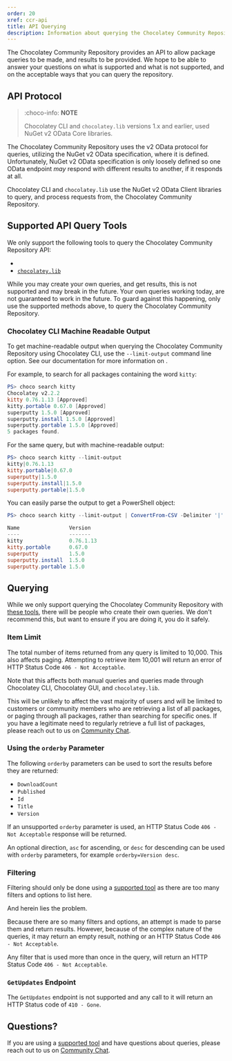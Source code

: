 ```yaml
---
order: 20
xref: ccr-api
title: API Querying
description: Information about querying the Chocolatey Community Repository API.
---
```


The Chocolatey Community Repository provides an API to allow package queries to be made, and results to be provided.
We hope to be able to answer your questions on what is supported and what is not supported, and on the acceptable ways that you can query the repository.

## API Protocol

> :choco-info: **NOTE**
>
> Chocolatey CLI and `chocolatey.lib` versions 1.x and earlier, used NuGet v2 OData Core libraries.

The Chocolatey Community Repository uses the v2 OData protocol for queries, utilizing the NuGet v2 OData specification, where it is defined. Unfortunately, NuGet v2 OData specification is only loosely defined so one OData endpoint _may_ respond with different results to another, if it responds at all.

Chocolatey CLI and `chocolatey.lib` use the NuGet v2 OData Client libraries to query, and process requests from, the Chocolatey Community Repository.

## Supported API Query Tools

We only support the following tools to query the Chocolatey Community Repository API:

* <Xref title="Chocolatey CLI" value="choco" />
* [`chocolatey.lib`](https://www.nuget.org/packages/chocolatey.lib)

While you may create your own queries, and get results, this is not supported and may break in the future. Your own queries working today, are not guaranteed to work in the future. To guard against this happening, only use the supported methods above, to query the Chocolatey Community Repository.

### Chocolatey CLI Machine Readable Output

To get machine-readable output when querying the Chocolatey Community Repository using Chocolatey CLI, use the `--limit-output` command line option. See our documentation for more information on <Xref title="scripting and best practices" value="choco-commands" anchor="scripting-integration-best-practices-style-guide" />.

For example, to search for all packages containing the word `kitty`:

```powershell
PS> choco search kitty
Chocolatey v2.2.2
kitty 0.76.1.13 [Approved]
kitty.portable 0.67.0 [Approved]
superputty 1.5.0 [Approved]
superputty.install 1.5.0 [Approved]
superputty.portable 1.5.0 [Approved]
5 packages found.
```

For the same query, but with machine-readable output:

```powershell
PS> choco search kitty --limit-output
kitty|0.76.1.13
kitty.portable|0.67.0
superputty|1.5.0
superputty.install|1.5.0
superputty.portable|1.5.0
```

You can easily parse the output to get a PowerShell object:

```powershell
PS> choco search kitty --limit-output | ConvertFrom-CSV -Delimiter '|' -Header 'Name','Version'

Name                Version
----                -------
kitty               0.76.1.13
kitty.portable      0.67.0
superputty          1.5.0
superputty.install  1.5.0
superputty.portable 1.5.0
```

## Querying

While we only support querying the Chocolatey Community Repository with [these tools](#supported-api-query-tools), there will be people who create their own queries.
We don't recommend this, but want to ensure if you are doing it, you do it safely.

### Item Limit

The total number of items returned from any query is limited to 10,000. This also affects paging. Attempting to retrieve item 10,001 will return an error of HTTP Status Code `406 - Not Acceptable`.

Note that this affects both manual queries and queries made through Chocolatey CLI, Chocolatey GUI, and `chocolatey.lib`.

This will be unlikely to affect the vast majority of users and will be limited to customers or community members who are retrieving a list of all packages, or paging through all packages, rather than searching for specific ones. If you have a legitimate need to regularly retrieve a full list of packages, please reach out to us on [Community Chat](https://ch0.co/community).

### Using the `orderby` Parameter

The following `orderby` parameters can be used to sort the results before they are returned:

* `DownloadCount`
* `Published`
* `Id`
* `Title`
* `Version`

If an unsupported `orderby` parameter is used, an HTTP Status Code `406 - Not Acceptable` response will be returned.

An optional direction, `asc` for ascending, or `desc` for descending can be used with `orderby` parameters, for example `orderby=Version desc`.

### Filtering

Filtering should only be done using a [supported tool](#supported-api-query-tools) as there are too many filters and options to list here.

And herein lies the problem.

Because there are so many filters and options, an attempt is made to parse them and return results.
However, because of the complex nature of the queries, it may return an empty result, nothing or an HTTP Status Code `406 - Not Acceptable`. 

Any filter that is used more than once in the query, will return an HTTP Status Code `406 - Not Acceptable`.

### `GetUpdates` Endpoint

The `GetUpdates` endpoint is not supported and any call to it will return an HTTP Status code of `410 - Gone`.

## Questions?

If you are using a [supported tool](#supported-api-query-tools) and have questions about queries, please reach out to us on [Community Chat](https://ch0.co/community).
